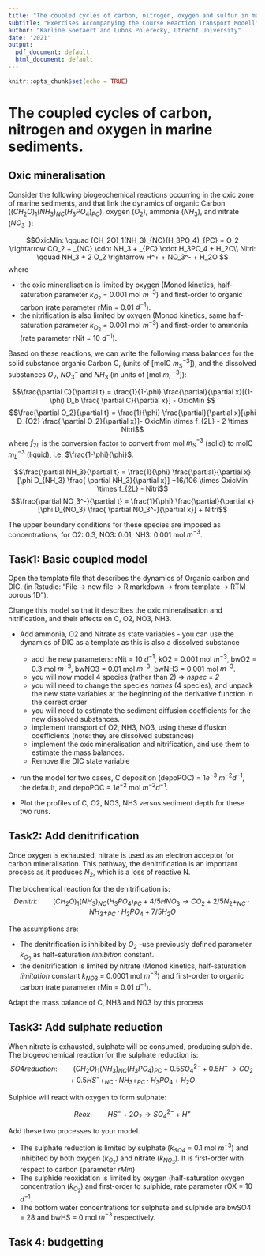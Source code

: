 ```yaml
---
title: "The coupled cycles of carbon, nitrogen, oxygen and sulfur in marine sediments"
subtitle: "Exercises Accompanying the Course Reaction Transport Modelling in the Hydrosphere"
author: "Karline Soetaert and Lubos Polerecky, Utrecht University"
date: '2021'
output:
  pdf_document: default
  html_document: default
---
```


```r
knitr::opts_chunk$set(echo = TRUE)
```

# The coupled cycles of carbon, nitrogen and oxygen in marine sediments.

## Oxic mineralisation

Consider the following biogeochemical reactions occurring in the oxic zone of marine sediments, and that link the dynamics of organic Carbon ($(CH_2O)_1(NH_3)_{NC}(H_3PO_4)_{PC}$), oxygen ($O_2$), ammonia ($NH_3$), and nitrate ($NO_3^-$):

$$OxicMin: \qquad (CH_2O)_1(NH_3)_{NC}(H_3PO_4)_{PC} + O_2  \rightarrow  CO_2 + _{NC} \cdot NH_3 + _{PC} \cdot H_3PO_4 + H_2O\\
Nitri: \qquad NH_3 + 2 O_2   \rightarrow  H^+ + NO_3^- + H_2O
$$
where 

* the oxic mineralisation is limited by oxygen (Monod kinetics, half-saturation parameter $k_{O_2}$ = 0.001 mol $m^{-3}$) and first-order to organic carbon (rate parameter rMin = 0.01 $d^{-1}$).
* the nitrification is also limited by oxygen (Monod kinetics, same half-saturation parameter $k_{O_2}$ = 0.001 mol $m^{-3}$) and first-order to ammonia (rate parameter rNit = 10 $d^{-1}$).

Based on these reactions, we can write the following mass balances for the solid substance organic Carbon C, (units of [molC $m^{-3}_S$]), and the dissolved substances $O_2$, $NO_3^-$ and $NH_3$ (in units of [mol $m^{-3}_L$]):

$$\frac{\partial C}{\partial t} = \frac{1}{1-\phi} \frac{\partial}{\partial x}[(1-\phi) D_b \frac{ \partial C}{\partial x}] - OxicMin $$
$$\frac{\partial O_2}{\partial t} = \frac{1}{\phi} \frac{\partial}{\partial x}[\phi D_{O2} \frac{ \partial O_2}{\partial x}]- OxicMin \times f_{2L} - 2 \times Nitri$$
where $f_{2L}$ is the conversion factor to convert from mol $m^{-3}_S$ (solid) to molC $m^{-3}_L$ (liquid), i.e. $\frac{1-\phi}{\phi}$.


$$\frac{\partial NH_3}{\partial t} = \frac{1}{\phi} \frac{\partial}{\partial x}[\phi D_{NH_3} \frac{ \partial NH_3}{\partial x}] +16/106 \times OxicMin \times f_{2L} - Nitri$$
$$\frac{\partial NO_3^-}{\partial t} = \frac{1}{\phi} \frac{\partial}{\partial x}[\phi D_{NO_3} \frac{ \partial NO_3^-}{\partial x}] + Nitri$$

The upper boundary conditions for these species are imposed as concentrations, for O2: $0.3$, NO3: $0.01$, NH3: $0.001$ mol $m^{-3}$.

## Task1: Basic coupled model

Open the template file that describes the dynamics of Organic carbon and DIC. (in Rstudio: "File -> new file -> R markdown -> from template -> RTM porous 1D").

Change this model so that it describes the oxic mineralisation and nitrification, and their effects on C, O2, NO3, NH3.

* Add ammonia, O2 and Nitrate as state variables - you can use the dynamics of DIC as a template as this is also a dissolved substance

     - add the new parameters: rNit = 10 $d^{-1}$, kO2 = 0.001 mol $m^{-3}$, bwO2 = 0.3 mol $m^{-3}$, bwNO3 = 0.01 mol $m^{-3}$, bwNH3 = 0.001 mol $m^{-3}$.
     - you will now model 4 species (rather than 2) => *nspec = 2*
     - you will need to change the species *names* (4 species), and unpack the new state variables at the beginning of the derivative function in the correct order
     - you will need to estimate the sediment diffusion coefficients for the new dissolved substances.
     - implement transport of O2, NH3, NO3, using these diffusion coefficients (note: they are dissolved substances)
     - implement the oxic mineralisation and nitrification, and use them to estimate the mass balances.
     - Remove the DIC state variable

* run the model for two cases, C deposition (depoPOC) = 1$e^{-3}$ $m^{-2}d^{-1}$, the default, and depoPOC = 1$e^{-2}$ mol $m^{-2}d^{-1}$.


* Plot the profiles of C, O2, NO3, NH3 versus sediment depth for these two runs.

## Task2: Add denitrification

Once oxygen is exhausted, nitrate is used as an electron acceptor for carbon mineralisation. This pathway, the denitrification is an important process as it produces $N_2$, which is a loss of reactive N. 

The biochemical reaction for the denitrification is:
$$Denitri: \qquad (CH_2O)_1(NH_3)_{NC}(H_3PO_4)_{PC} + 4/5 HNO_3 \rightarrow CO_2 + 2/5 N_2 + _{NC} \cdot NH_3 + _{PC} \cdot H_3PO_4 + 7/5 H_2O$$

The assumptions are:

* The denitrification is inhibited by $O_2$ -use previously defined parameter $k_{O_2}$ as half-saturation *inhibition* constant.
* the denitrification is limited by nitrate (Monod kinetics, half-saturation *limitation* constant $k_{NO3}$ = 0.0001 mol $m^{-3}$) and first-order to organic carbon (rate parameter rMin = 0.01 $d^{-1}$).

Adapt the mass balance of C, NH3 and NO3 by this process

## Task3: Add sulphate reduction

When nitrate is exhausted, sulphate will be consumed, producing sulphide. The biogeochemical reaction for the sulphate reduction is:
$$SO4reduction: \qquad (CH_2O)_1(NH_3)_{NC}(H_3PO_4)_{PC} + 0.5 SO_4^{2-} + 0.5 H^+ \rightarrow CO_2 + 0.5 HS^- + _{NC} \cdot NH_3 + _{PC} \cdot H_3PO_4 + H_2O$$

Sulphide will react with oxygen to form sulphate:

$$Reox: \qquad HS^- + 2 O_2  \rightarrow SO_4^{2-}+H^+$$

Add these two processes to your model.

* The sulphate reduction is limited by sulphate ($k_{SO4}$ = 0.1 mol $m^{-3}$) and inhibited by both oxygen ($k_{O_2}$) and nitrate ($k_{NO_3}$). It is first-order with respect to carbon (parameter $rMin$)
* The sulphide reoxidation is limited by oxygen (half-saturation oxygen concentration ($k_{O_2}$) and first-order to sulphide, rate parameter rOX = 10 $d^{-1}$.
* The bottom water concentrations for sulphate and sulphide are bwSO4 = 28 and bwHS = 0 mol $m^{-3}$ respectively.

## Task 4: budgetting